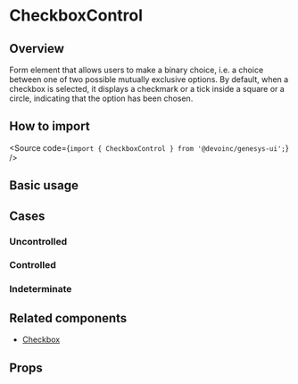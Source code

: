 

<Meta of={Stories} />

# CheckboxControl

## Overview

Form element that allows users to make a binary choice, i.e. a choice between one of two possible mutually exclusive options.
By default, when a checkbox is selected, it displays a checkmark or a tick inside a square or a circle, indicating that the option has been chosen.

## How to import

<Source code={`import { CheckboxControl } from '@devoinc/genesys-ui';`} />

## Basic usage

<Canvas of={Stories.Base} />

## Cases

### Uncontrolled

<Canvas of={CaseStories.Uncontrolled} />

### Controlled

<Canvas of={CaseStories.Controlled} />

### Indeterminate

<Canvas of={CaseStories.Indeterminate} />

## Related components

- [Checkbox](?path=/docs/components-form-checkbox--docs)

## Props

<ArgTypes of={Stories} />
